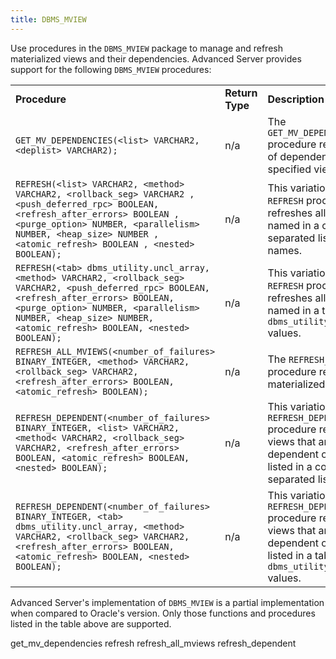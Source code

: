 ```yaml
---
title: DBMS_MVIEW
---
```


Use procedures in the `DBMS_MVIEW` package to manage and refresh materialized views and their dependencies. Advanced Server provides support for the following `DBMS_MVIEW` procedures:

|                                                                                                                                                                                                                                                                 |                 |                                                                                                                                                                |
| --------------------------------------------------------------------------------------------------------------------------------------------------------------------------------------------------------------------------------------------------------------- | --------------- | -------------------------------------------------------------------------------------------------------------------------------------------------------------- |
| **Procedure**                                                                                                                                                                                                                                                   | **Return Type** | **Description**                                                                                                                                                |
| `GET_MV_DEPENDENCIES(<list> VARCHAR2, <deplist> VARCHAR2);`                                                                                                                                                                                                     | n/a             | The `GET_MV_DEPENDENCIES` procedure returns a list of dependencies for a specified view.                                                                       |
| `REFRESH(<list> VARCHAR2, <method> VARCHAR2, <rollback_seg> VARCHAR2 , <push_deferred_rpc> BOOLEAN, <refresh_after_errors> BOOLEAN , <purge_option> NUMBER, <parallelism> NUMBER, <heap_size> NUMBER , <atomic_refresh> BOOLEAN , <nested> BOOLEAN);`           | n/a             | This variation of the `REFRESH` procedure refreshes all views named in a comma-separated list of view names.                                                   |
| `REFRESH(<tab> dbms_utility.uncl_array, <method> VARCHAR2, <rollback_seg> VARCHAR2, <push_deferred_rpc> BOOLEAN, <refresh_after_errors> BOOLEAN, <purge_option> NUMBER, <parallelism> NUMBER, <heap_size> NUMBER, <atomic_refresh> BOOLEAN, <nested> BOOLEAN);` | n/a             | This variation of the `REFRESH` procedure refreshes all views named in a table of `dbms_utility.uncl_array` values.                                            |
| `REFRESH_ALL_MVIEWS(<number_of_failures> BINARY_INTEGER, <method> VARCHAR2, <rollback_seg> VARCHAR2, <refresh_after_errors> BOOLEAN, <atomic_refresh> BOOLEAN);`                                                                                                | n/a             | The `REFRESH_ALL_MVIEWS` procedure refreshes all materialized views.                                                                                           |
| `REFRESH_DEPENDENT(<number_of_failures> BINARY_INTEGER, <list> VARCHAR2, <method< VARCHAR2, <rollback_seg> VARCHAR2, <refresh_after_errors> BOOLEAN, <atomic_refresh> BOOLEAN, <nested> BOOLEAN);`                                                              | n/a             | This variation of the `REFRESH_DEPENDENT` procedure refreshes all views that are dependent on the views listed in a comma-separated list.                      |
| `REFRESH_DEPENDENT(<number_of_failures> BINARY_INTEGER, <tab> dbms_utility.uncl_array, <method> VARCHAR2, <rollback_seg> VARCHAR2, <refresh_after_errors> BOOLEAN, <atomic_refresh> BOOLEAN, <nested> BOOLEAN);`                                                | n/a             | This variation of the `REFRESH_DEPENDENT` procedure refreshes all views that are dependent on the views listed in a table of `dbms_utility.uncl_array` values. |

Advanced Server's implementation of `DBMS_MVIEW` is a partial implementation when compared to Oracle's version. Only those functions and procedures listed in the table above are supported.

<div class="toctree" data-maxdepth="5">

get_mv_dependencies refresh refresh_all_mviews refresh_dependent

</div>

